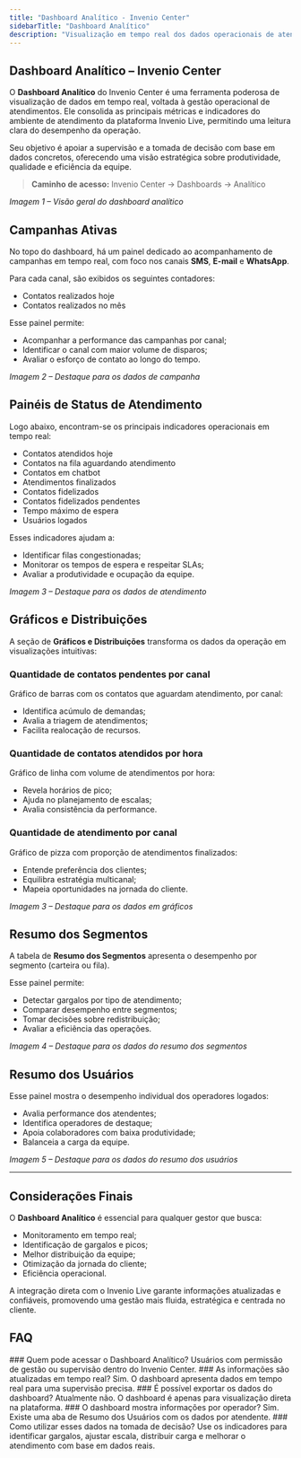 ```yaml
---
title: "Dashboard Analítico - Invenio Center"
sidebarTitle: "Dashboard Analítico"
description: "Visualização em tempo real dos dados operacionais de atendimento no Invenio Center."
---
```


##  Dashboard Analítico – Invenio Center

O **Dashboard Analítico** do Invenio Center é uma ferramenta poderosa de visualização de dados em tempo real, voltada à gestão operacional de atendimentos. Ele consolida as principais métricas e indicadores do ambiente de atendimento da plataforma Invenio Live, permitindo uma leitura clara do desempenho da operação.

Seu objetivo é apoiar a supervisão e a tomada de decisão com base em dados concretos, oferecendo uma visão estratégica sobre produtividade, qualidade e eficiência da equipe.

> **Caminho de acesso:** Invenio Center → Dashboards → Analítico

_Imagem 1 – Visão geral do dashboard analítico_

##  Campanhas Ativas

No topo do dashboard, há um painel dedicado ao acompanhamento de campanhas em tempo real, com foco nos canais **SMS**, **E-mail** e **WhatsApp**.

Para cada canal, são exibidos os seguintes contadores:

- Contatos realizados hoje
- Contatos realizados no mês

Esse painel permite:

- Acompanhar a performance das campanhas por canal;
- Identificar o canal com maior volume de disparos;
- Avaliar o esforço de contato ao longo do tempo.

_Imagem 2 – Destaque para os dados de campanha_

##  Painéis de Status de Atendimento

Logo abaixo, encontram-se os principais indicadores operacionais em tempo real:

- Contatos atendidos hoje
- Contatos na fila aguardando atendimento
- Contatos em chatbot
- Atendimentos finalizados
- Contatos fidelizados
- Contatos fidelizados pendentes
- Tempo máximo de espera
- Usuários logados

Esses indicadores ajudam a:

- Identificar filas congestionadas;
- Monitorar os tempos de espera e respeitar SLAs;
- Avaliar a produtividade e ocupação da equipe.

_Imagem 3 – Destaque para os dados de atendimento_

##  Gráficos e Distribuições

A seção de **Gráficos e Distribuições** transforma os dados da operação em visualizações intuitivas:

### Quantidade de contatos pendentes por canal

Gráfico de barras com os contatos que aguardam atendimento, por canal:

- Identifica acúmulo de demandas;
- Avalia a triagem de atendimentos;
- Facilita realocação de recursos.

### Quantidade de contatos atendidos por hora

Gráfico de linha com volume de atendimentos por hora:

- Revela horários de pico;
- Ajuda no planejamento de escalas;
- Avalia consistência da performance.

### Quantidade de atendimento por canal

Gráfico de pizza com proporção de atendimentos finalizados:

- Entende preferência dos clientes;
- Equilibra estratégia multicanal;
- Mapeia oportunidades na jornada do cliente.

_Imagem 3 – Destaque para os dados em gráficos_

##  Resumo dos Segmentos

A tabela de **Resumo dos Segmentos** apresenta o desempenho por segmento (carteira ou fila).

Esse painel permite:

- Detectar gargalos por tipo de atendimento;
- Comparar desempenho entre segmentos;
- Tomar decisões sobre redistribuição;
- Avaliar a eficiência das operações.

_Imagem 4 – Destaque para os dados do resumo dos segmentos_

##  Resumo dos Usuários

Esse painel mostra o desempenho individual dos operadores logados:

- Avalia performance dos atendentes;
- Identifica operadores de destaque;
- Apoia colaboradores com baixa produtividade;
- Balanceia a carga da equipe.

_Imagem 5 – Destaque para os dados do resumo dos usuários_

---

##  Considerações Finais

O **Dashboard Analítico** é essencial para qualquer gestor que busca:

- Monitoramento em tempo real;
- Identificação de gargalos e picos;
- Melhor distribuição da equipe;
- Otimização da jornada do cliente;
- Eficiência operacional.

A integração direta com o Invenio Live garante informações atualizadas e confiáveis, promovendo uma gestão mais fluida, estratégica e centrada no cliente.

##  FAQ

<AccordionGroup>

<Accordion>
### Quem pode acessar o Dashboard Analítico?
Usuários com permissão de gestão ou supervisão dentro do Invenio Center.
</Accordion>

<Accordion>
### As informações são atualizadas em tempo real?
Sim. O dashboard apresenta dados em tempo real para uma supervisão precisa.
</Accordion>

<Accordion>
### É possível exportar os dados do dashboard?
Atualmente não. O dashboard é apenas para visualização direta na plataforma.
</Accordion>

<Accordion>
### O dashboard mostra informações por operador?
Sim. Existe uma aba de Resumo dos Usuários com os dados por atendente.
</Accordion>

<Accordion>
### Como utilizar esses dados na tomada de decisão?
Use os indicadores para identificar gargalos, ajustar escala, distribuir carga e melhorar o atendimento com base em dados reais.
</Accordion>

</AccordionGroup>


